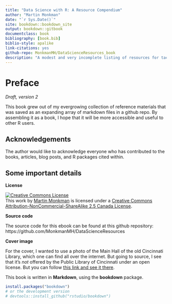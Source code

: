 ```yaml
--- 
title: "Data Science with R: A Resource Compendium"
author: "Martin Monkman"
date: "`r Sys.Date()`"
site: bookdown::bookdown_site
output: bookdown::gitbook
documentclass: book
bibliography: [book.bib]
biblio-style: apalike
link-citations: yes
github-repo: MonkmanMH/DataScienceResources_book
description: "A modest and very incomplete listing of resources for tackling data science problems in R."
---
```


# Preface {-}

_Draft, version 2_

This book grew out of my evergrowing collection of reference materials that was saved as an expanding array of markdown files in a github repo. By assembling it as a book, I hope that it will be more accessible and useful to other R users.



## Acknowledgements {-}

The author would like to acknowledge everyone who has contributed to the books, articles, blog posts, and R packages cited within.


## Some important details {-}

**License**

<a rel="license" href="https://creativecommons.org/licenses/by-nc-sa/2.5/ca/"><img alt="Creative Commons License" style="border-width:0" src="https://i.creativecommons.org/l/by-nc-sa/3.0/us/88x31.png" /></a><br />This work by [Martin Monkman](https://github.com/MonkmanMH) is licensed under a <a rel="license" href="https://creativecommons.org/licenses/by-nc-sa/2.5/ca/">Creative Commons Attribution-NonCommercial-ShareAlike 2.5 Canada License</a>.


**Source code**

The source code for this ebook can be found at this github repository: https://github.com/MonkmanMH/DataScienceResources 


**Cover image**

For the cover, I wanted to use a photo of the Main Hall of the old Cincinnati Library, which one can find all over the internet. But going to source, I see that it's _not_ offered by the Public Library of Cincinnati under an open license. But you can follow [this link and see it there](https://www.flickr.com/photos/cincinnatipubliclibrary/3357891281).


This book is written in **Markdown**, using the **bookdown** package.


```r
install.packages("bookdown")
# or the development version
# devtools::install_github("rstudio/bookdown")
```

